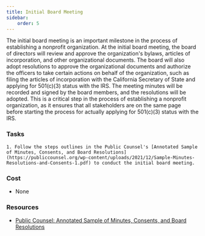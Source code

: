 ```yaml
---
title: Initial Board Meeting
sidebar: 
    order: 5
---
```


The initial board meeting is an important milestone in the process of establishing a nonprofit organization. At the initial board meeting, the board of directors will review and approve the organization's bylaws, articles of incorporation, and other organizational documents. The board will also adopt resolutions to approve the organizational documents and authorize the officers to take certain actions on behalf of the organization, such as filing the articles of incorporation with the California Secretary of State and applying for 501(c)(3) status with the IRS. The meeting minutes will be recorded and signed by the board members, and the resolutions will be adopted. This is a critical step in the process of establishing a nonprofit organization, as it ensures that all stakeholders are on the same page before starting the process for actually applying for 501(c)(3) status with the IRS.

### Tasks

<Steps>

    1. Follow the steps outlines in the Public Counsel's [Annotated Sample of Minutes, Consents, and Board Resolutions](https://publiccounsel.org/wp-content/uploads/2021/12/Sample-Minutes-Resolutions-and-Consents-1.pdf) to conduct the initial board meeting.

</Steps>

### Cost

- None

### Resources

- [Public Counsel: Annotated Sample of Minutes, Consents, and Board Resolutions](https://publiccounsel.org/wp-content/uploads/2021/12/Sample-Minutes-Resolutions-and-Consents-1.pdf)
